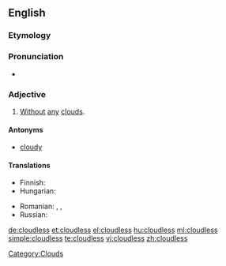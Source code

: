 ==English==

===Etymology===
{{suffix|cloud|less}}

=== Pronunciation ===
* {{audio|En-us-cloudless.ogg|Audio (US)}}

===Adjective===
{{en-adj}}

# {{weather}} [[without|Without]] [[any]] [[cloud]]s.

====Antonyms====
* [[cloudy]]

====Translations====
{{trans-top|without any clouds}}
* Finnish: {{t+|fi|pilvetön}}
* Hungarian: {{t+|hu|felhőtlen}}
{{trans-mid}}
* Romanian: {{t-|ro|senin}},  {{t+|ro|clar}},  {{t-|ro|limpede}}
* Russian: {{t|ru|безоблачный|tr=b'ezóblačnyj}}
{{trans-bottom}}

[[Category:Clouds]]

[[de:cloudless]]
[[et:cloudless]]
[[el:cloudless]]
[[hu:cloudless]]
[[ml:cloudless]]
[[simple:cloudless]]
[[te:cloudless]]
[[vi:cloudless]]
[[zh:cloudless]]